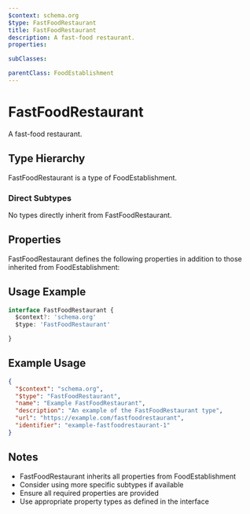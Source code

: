 ```yaml
---
$context: schema.org
$type: FastFoodRestaurant
title: FastFoodRestaurant
description: A fast-food restaurant.
properties:

subClasses:

parentClass: FoodEstablishment
---
```


# FastFoodRestaurant

A fast-food restaurant.

## Type Hierarchy

FastFoodRestaurant is a type of FoodEstablishment.

### Direct Subtypes

No types directly inherit from FastFoodRestaurant.

## Properties

FastFoodRestaurant defines the following properties in addition to those inherited from FoodEstablishment:



## Usage Example

```typescript
interface FastFoodRestaurant {
  $context?: 'schema.org'
  $type: 'FastFoodRestaurant'

}
```

## Example Usage

```json
{
  "$context": "schema.org",
  "$type": "FastFoodRestaurant",
  "name": "Example FastFoodRestaurant",
  "description": "An example of the FastFoodRestaurant type",
  "url": "https://example.com/fastfoodrestaurant",
  "identifier": "example-fastfoodrestaurant-1"
}
```

## Notes

- FastFoodRestaurant inherits all properties from FoodEstablishment
- Consider using more specific subtypes if available
- Ensure all required properties are provided
- Use appropriate property types as defined in the interface
